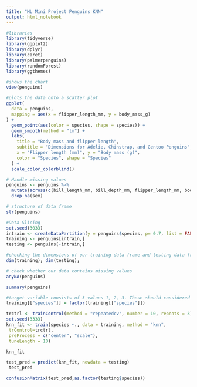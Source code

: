 ---
title: "ML Mini Project Penguins KNN"
output: html_notebook
---
 

```{r}
#libraries
library(tidyverse)
library(ggplot2)
library(dplyr)
library(caret)
library(palmerpenguins)   
library(randomForest)
library(ggthemes)
```
```{r}
#shows the chart
view(penguins)
```

```{r}
#plots the data onto a scatter plot
ggplot(
  data = penguins,
  mapping = aes(x = flipper_length_mm, y = body_mass_g)
) +
  geom_point(aes(color = species, shape = species)) +
  geom_smooth(method = "lm") +
  labs(
    title = "Body mass and flipper length",
    subtitle = "Dimensions for Adelie, Chinstrap, and Gentoo Penguins",
    x = "Flipper length (mm)", y = "Body mass (g)",
    color = "Species", shape = "Species"
  ) +
  scale_color_colorblind()
```


```{r}
# Handle missing values
penguins <- penguins %>%
  mutate(across(c(bill_length_mm, bill_depth_mm, flipper_length_mm, body_mass_g), ~ifelse(is.na(.), mean(., na.rm = TRUE), .))) %>%
  drop_na(sex)
```

```{r}
# structure of data frame
str(penguins)
```

```{r}
#Data Slicing
set.seed(3033)
intrain <- createDataPartition(y = penguins$species, p= 0.7, list = FALSE)
training <- penguins[intrain,]
testing <- penguins[-intrain,]
```

```{r}
#checking the dimensions of our training data frame and testing data frame
dim(training); dim(testing);
```
```{r}
# check whether our data contains missing values
anyNA(penguins)
```
```{r}
summary(penguins)
```
```{r}
#target variable consists of 3 values 1, 2, 3. These should considered as categorical variables. To convert these to categorical variables, we can convert them to factors.
training[["species"]] = factor(training[["species"]])
```

```{r}
trctrl <- trainControl(method = "repeatedcv", number = 10, repeats = 3)
set.seed(3333)
knn_fit <- train(species ~., data = training, method = "knn",
 trControl=trctrl,
 preProcess = c("center", "scale"),
 tuneLength = 10)
```

```{r}
knn_fit
```
```{r}
test_pred = predict(knn_fit, newdata = testing)
 test_pred
```

```{r}
confusionMatrix(test_pred,as.factor(testing$species))
```

